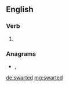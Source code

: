==English==

===Verb===
{{head|en|verb form}}

# {{en-past of|swart}}

===Anagrams===
* {{l|en|steward}}, {{l|en|Steward}}

[[de:swarted]]
[[mg:swarted]]
